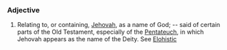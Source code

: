 ===Adjective===
#Relating to, or containing, [[Jehovah]], as a name of God; -- said of certain parts of the Old Testament, especially of the [[Pentateuch]], in which Jehovah appears as the name of the Deity. See [[Elohistic]]
